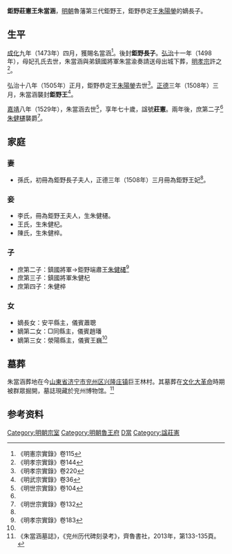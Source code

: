 '''鉅野莊憲王朱當涵'''{{BD|1460年||1529年|catIdx=Z朱}}，[[明朝|明朝]]魯藩第三代鉅野王，鉅野恭定王[[朱陽鎣|朱陽鎣]]的嫡長子。

==生平==
[[成化|成化]]九年（1473年）四月，獲賜名當涵<ref>《明憲宗實錄》卷115</ref>。後封'''鉅野長子'''。[[弘治|弘治]]十一年（1498年），母妃孔氏去世，朱當涵與弟鎮國將軍朱當渝奏請送母出城下葬，[[明孝宗|明孝宗]]許之<ref>《明孝宗實錄》卷144</ref>。

弘治十八年（1505年）正月，鉅野恭定王[[朱陽鎣|朱陽鎣]]去世<ref>《明孝宗實錄》卷220</ref>。[[正德_(明朝)|正德]]三年（1508年）三月，朱當涵襲封'''鉅野王'''<ref name=w>《明武宗實錄》卷36</ref>。

[[嘉靖|嘉靖]]八年（1529年），朱當涵去世<ref>《明世宗實錄》卷104</ref>，享年七十歲，諡號'''莊憲'''。兩年後，庶第二子<ref name=x183/>[[朱健櫏|朱健櫏]]襲爵<ref>《明世宗實錄》卷132</ref>。

==家庭==
===妻===
*孫氏，初冊為鉅野長子夫人，正德三年（1508年）三月冊為鉅野王妃<ref name=w/>。

===妾===
*李氏，冊為鉅野王夫人，生朱健櫏。
*王氏，生朱健杞。
*陳氏，生朱健椊。

===子===
*庶第二子：鎮國將軍→鉅野端肅王[[朱健櫏|朱健櫏]]<ref name=x183>《明孝宗實錄》卷183</ref>
*庶第三子：鎮國將軍朱健杞
*庶第四子：朱健椊

===女===
*嫡長女：安平縣主，儀賓蕭聰
*嫡第二女：□同縣主，儀賓趙璠
*嫡第三女：滎陽縣主，儀賓王巍<ref name=mz/>

==墓葬==
朱當涵葬地在今[[山東省|山東省]][[济宁市|济宁市]][[兖州区|兖州区]][[兴隆庄镇_(济宁市)|兴隆庄镇]]巨王林村。其墓葬在[[文化大革命|文化大革命]]時期被群眾掘開，墓誌現藏於兖州博物馆。<ref name=mz>《朱當涵墓誌》，《兖州历代碑刻录考》，齊魯書社，2013年，第133-135頁。</ref>
{{Quotation|
鉅野莊憲王墓誌<br>
王諱當涵，□□□□，鉅野恭□王之子。大明天順□年三月十二日□□□□□□□□□□□封為鉅野□，□嘉靖八年□□□□□□薨，享壽七十。妃孫氏，鄆城縣任家□□□□□□□□□五年二月初四日先逝。<br>
生子五人。□□□□□□子卒，選配濟寧州義官張愷女，先卒……宣聖五十九代孫孔彥琪次女，俱封夫人□□□□□□□□夫人李氏，生子健櫏，先□□□國將軍□□□□□□縣義官趙希進長女，封夫人。媵□□□次健杞，封鎮國將軍，王氏生。次健椊，未封，陳氏生。次健□，□□□。嫡女三人，長封安平縣主，卒，配儀賓蕭聰；次封□同縣主，卒，配儀賓趙璠；次封滎陽縣主，配儀賓王巍。健櫏嫡生一子觀㶷，受封長孫。孫女三人，嫡二人、庶一人，俱未受封。<br>
上聞訃，輟視朝一日，遣行人蔣侃諭祭，仍令有司治喪葬如制，在京文武衙門皆致祭焉。以是年十月八日葬於魯城東南崗頭之原。嗚呼，王以宗室之□，为國藩輔，茂膺封爵，富貴兼隆，壽考令終，夫復何憾！爰述其概，納諸幽壙，用垂不朽-{云}-。
}}

==参考资料==
{{reflist|3}}

{{s-start}}
{{s-bef|before=父恭定王[[朱陽鎣|朱陽鎣]]}}
{{s-ttl|title=[[明朝藩王列表_(魯王系)#鉅野國|明鉅野國國王]]|years=1508年－1529年}}
{{s-aft|after=子端肅王[[朱健櫏|朱健櫏]]}}
{{end}}

[[Category:明朝宗室|Category:明朝宗室]]
[[Category:明朝魯王府|Category:明朝魯王府]]
[[Category:朱姓|D當]]
[[Category:諡莊憲|Category:諡莊憲]]